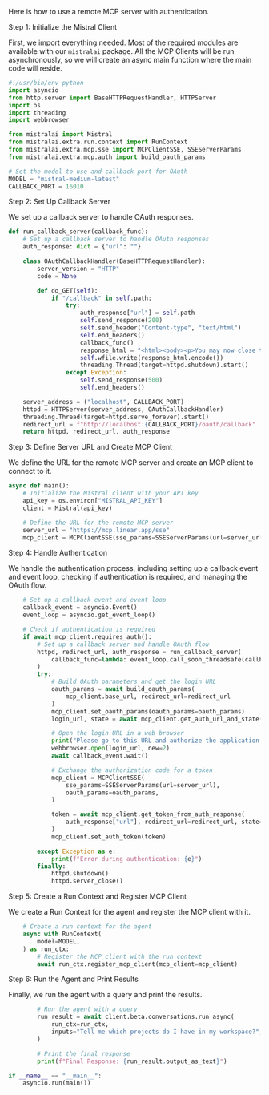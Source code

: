 
Here is how to use a remote MCP server with authentication.

<SectionTab as="h3" variant="secondary" sectionId="remote-auth-step-1">Step 1: Initialize the Mistral Client</SectionTab>

First, we import everything needed. Most of the required modules are available with our `mistralai` package. All the MCP Clients will be run asynchronously, so we will create an async main function where the main code will reside.

```python
#!/usr/bin/env python
import asyncio
from http.server import BaseHTTPRequestHandler, HTTPServer
import os
import threading
import webbrowser

from mistralai import Mistral
from mistralai.extra.run.context import RunContext
from mistralai.extra.mcp.sse import MCPClientSSE, SSEServerParams
from mistralai.extra.mcp.auth import build_oauth_params

# Set the model to use and callback port for OAuth
MODEL = "mistral-medium-latest"
CALLBACK_PORT = 16010
```

<SectionTab as="h3" variant="secondary" sectionId="remote-auth-step-2">Step 2: Set Up Callback Server</SectionTab>

We set up a callback server to handle OAuth responses.

```python
def run_callback_server(callback_func):
    # Set up a callback server to handle OAuth responses
    auth_response: dict = {"url": ""}

    class OAuthCallbackHandler(BaseHTTPRequestHandler):
        server_version = "HTTP"
        code = None

        def do_GET(self):
            if "/callback" in self.path:
                try:
                    auth_response["url"] = self.path
                    self.send_response(200)
                    self.send_header("Content-type", "text/html")
                    self.end_headers()
                    callback_func()
                    response_html = "<html><body><p>You may now close this window.</p></body></html>"
                    self.wfile.write(response_html.encode())
                    threading.Thread(target=httpd.shutdown).start()
                except Exception:
                    self.send_response(500)
                    self.end_headers()

    server_address = ("localhost", CALLBACK_PORT)
    httpd = HTTPServer(server_address, OAuthCallbackHandler)
    threading.Thread(target=httpd.serve_forever).start()
    redirect_url = f"http://localhost:{CALLBACK_PORT}/oauth/callback"
    return httpd, redirect_url, auth_response
```

<SectionTab as="h3" variant="secondary" sectionId="remote-auth-step-3">Step 3: Define Server URL and Create MCP Client</SectionTab>

We define the URL for the remote MCP server and create an MCP client to connect to it.

```python
async def main():
    # Initialize the Mistral client with your API key
    api_key = os.environ["MISTRAL_API_KEY"]
    client = Mistral(api_key)

    # Define the URL for the remote MCP server
    server_url = "https://mcp.linear.app/sse"
    mcp_client = MCPClientSSE(sse_params=SSEServerParams(url=server_url))
```

<SectionTab as="h3" variant="secondary" sectionId="remote-auth-step-4">Step 4: Handle Authentication</SectionTab>

We handle the authentication process, including setting up a callback event and event loop, checking if authentication is required, and managing the OAuth flow.

```python
    # Set up a callback event and event loop
    callback_event = asyncio.Event()
    event_loop = asyncio.get_event_loop()

    # Check if authentication is required
    if await mcp_client.requires_auth():
        # Set up a callback server and handle OAuth flow
        httpd, redirect_url, auth_response = run_callback_server(
            callback_func=lambda: event_loop.call_soon_threadsafe(callback_event.set)
        )
        try:
            # Build OAuth parameters and get the login URL
            oauth_params = await build_oauth_params(
                mcp_client.base_url, redirect_url=redirect_url
            )
            mcp_client.set_oauth_params(oauth_params=oauth_params)
            login_url, state = await mcp_client.get_auth_url_and_state(redirect_url)

            # Open the login URL in a web browser
            print("Please go to this URL and authorize the application:", login_url)
            webbrowser.open(login_url, new=2)
            await callback_event.wait()

            # Exchange the authorization code for a token
            mcp_client = MCPClientSSE(
                sse_params=SSEServerParams(url=server_url),
                oauth_params=oauth_params,
            )

            token = await mcp_client.get_token_from_auth_response(
                auth_response["url"], redirect_url=redirect_url, state=state
            )
            mcp_client.set_auth_token(token)

        except Exception as e:
            print(f"Error during authentication: {e}")
        finally:
            httpd.shutdown()
            httpd.server_close()
```

<SectionTab as="h3" variant="secondary" sectionId="remote-auth-step-5">Step 5: Create a Run Context and Register MCP Client</SectionTab>

We create a Run Context for the agent and register the MCP client with it.

```python
    # Create a run context for the agent
    async with RunContext(
        model=MODEL,
    ) as run_ctx:
        # Register the MCP client with the run context
        await run_ctx.register_mcp_client(mcp_client=mcp_client)
```

<SectionTab as="h3" variant="secondary" sectionId="remote-auth-step-6">Step 6: Run the Agent and Print Results</SectionTab>

Finally, we run the agent with a query and print the results.

```python
        # Run the agent with a query
        run_result = await client.beta.conversations.run_async(
            run_ctx=run_ctx,
            inputs="Tell me which projects do I have in my workspace?",
        )

        # Print the final response
        print(f"Final Response: {run_result.output_as_text}")

if __name__ == "__main__":
    asyncio.run(main())
```